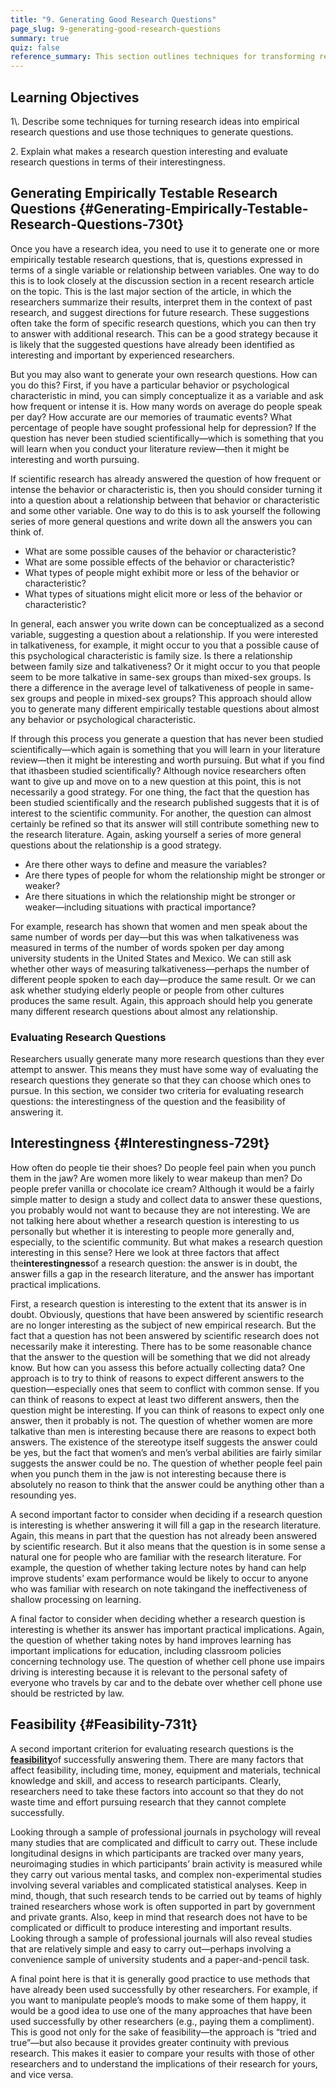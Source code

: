 ```yaml
---
title: "9. Generating Good Research Questions"
page_slug: 9-generating-good-research-questions
summary: true
quiz: false
reference_summary: This section outlines techniques for transforming research ideas into empirical questions and evaluating their interestingness and feasibility. Researchers can generate testable questions by analyzing discussions in recent studies or conceptualizing behaviors as variables. If a question has been previously studied, it can be refined for new insights. Interesting questions often have uncertain answers, fill gaps in literature, or possess practical implications. Feasibility considerations include time, resources, and participant access. Utilizing established methods enhances the likelihood of success and facilitates comparisons with existing research, ensuring the study contributes meaningfully to the field.
---
```

<section className="content-chunk" aria-labelledby="Learning-Objectives-187pt" data-subsection-id="Learning-Objectives-187pt" data-show-header="false">

<h2 className="sr-only" id="Learning-Objectives-187pt">Learning Objectives</h2>

<Info title="Learning Objectives">
1\. Describe some techniques for turning research ideas into empirical research questions and use those techniques to generate questions.

2\. Explain what makes a research question interesting and evaluate research questions in terms of their interestingness.
</Info>

</section>

<section className="content-chunk" aria-labelledby="Generating-Empirically-Testable-Research-Questions-730t" data-subsection-id="Generating-Empirically-Testable-Research-Questions-730t" data-show-header="true">

## Generating Empirically Testable Research Questions \{#Generating-Empirically-Testable-Research-Questions-730t}

Once you have a research idea, you need to use it to generate one or more empirically testable research questions, that is, questions expressed in terms of a single variable or relationship between variables. One way to do this is to look closely at the discussion section in a recent research article on the topic. This is the last major section of the article, in which the researchers summarize their results, interpret them in the context of past research, and suggest directions for future research. These suggestions often take the form of specific research questions, which you can then try to answer with additional research. This can be a good strategy because it is likely that the suggested questions have already been identified as interesting and important by experienced researchers.

But you may also want to generate your own research questions. How can you do this? First, if you have a particular behavior or psychological characteristic in mind, you can simply conceptualize it as a variable and ask how frequent or intense it is. How many words on average do people speak per day? How accurate are our memories of traumatic events? What percentage of people have sought professional help for depression? If the question has never been studied scientifically—which is something that you will learn when you conduct your literature review—then it might be interesting and worth pursuing.

If scientific research has already answered the question of how frequent or intense the behavior or characteristic is, then you should consider turning it into a question about a relationship between that behavior or characteristic and some other variable. One way to do this is to ask yourself the following series of more general questions and write down all the answers you can think of.

* What are some possible causes of the behavior or characteristic?
* What are some possible effects of the behavior or characteristic?
* What types of people might exhibit more or less of the behavior or characteristic?
* What types of situations might elicit more or less of the behavior or characteristic?

In general, each answer you write down can be conceptualized as a second variable, suggesting a question about a relationship. If you were interested in talkativeness, for example, it might occur to you that a possible cause of this psychological characteristic is family size. Is there a relationship between family size and talkativeness? Or it might occur to you that people seem to be more talkative in same-sex groups than mixed-sex groups. Is there a difference in the average level of talkativeness of people in same-sex groups and people in mixed-sex groups? This approach should allow you to generate many different empirically testable questions about almost any behavior or psychological characteristic.

If through this process you generate a question that has never been studied scientifically—which again is something that you will learn in your literature review—then it might be interesting and worth pursuing. But what if you find that ithasbeen studied scientifically? Although novice researchers often want to give up and move on to a new question at this point, this is not necessarily a good strategy. For one thing, the fact that the question has been studied scientifically and the research published suggests that it is of interest to the scientific community. For another, the question can almost certainly be refined so that its answer will still contribute something new to the research literature. Again, asking yourself a series of more general questions about the relationship is a good strategy.

* Are there other ways to define and measure the variables?
* Are there types of people for whom the relationship might be stronger or weaker?
* Are there situations in which the relationship might be stronger or weaker—including situations with practical importance?

For example, research has shown that women and men speak about the same number of words per day—but this was when talkativeness was measured in terms of the number of words spoken per day among university students in the United States and Mexico. We can still ask whether other ways of measuring talkativeness—perhaps the number of different people spoken to each day—produce the same result. Or we can ask whether studying elderly people or people from other cultures produces the same result. Again, this approach should help you generate many different research questions about almost any relationship.

### Evaluating Research Questions

Researchers usually generate many more research questions than they ever attempt to answer. This means they must have some way of evaluating the research questions they generate so that they can choose which ones to pursue. In this section, we consider two criteria for evaluating research questions: the interestingness of the question and the feasibility of answering it.

</section>

<section className="content-chunk" aria-labelledby="Interestingness-729t" data-subsection-id="Interestingness-729t" data-show-header="true">

## Interestingness \{#Interestingness-729t}

How often do people tie their shoes? Do people feel pain when you punch them in the jaw? Are women more likely to wear makeup than men? Do people prefer vanilla or chocolate ice cream? Although it would be a fairly simple matter to design a study and collect data to answer these questions, you probably would not want to because they are not interesting. We are not talking here about whether a research question is interesting to us personally but whether it is interesting to people more generally and, especially, to the scientific community. But what makes a research question interesting in this sense? Here we look at three factors that affect the**interestingness**of a research question: the answer is in doubt, the answer fills a gap in the research literature, and the answer has important practical implications.

First, a research question is interesting to the extent that its answer is in doubt. Obviously, questions that have been answered by scientific research are no longer interesting as the subject of new empirical research. But the fact that a question has not been answered by scientific research does not necessarily make it interesting. There has to be some reasonable chance that the answer to the question will be something that we did not already know. But how can you assess this before actually collecting data? One approach is to try to think of reasons to expect different answers to the question—especially ones that seem to conflict with common sense. If you can think of reasons to expect at least two different answers, then the question might be interesting. If you can think of reasons to expect only one answer, then it probably is not. The question of whether women are more talkative than men is interesting because there are reasons to expect both answers. The existence of the stereotype itself suggests the answer could be yes, but the fact that women’s and men’s verbal abilities are fairly similar suggests the answer could be no. The question of whether people feel pain when you punch them in the jaw is not interesting because there is absolutely no reason to think that the answer could be anything other than a resounding yes.

A second important factor to consider when deciding if a research question is interesting is whether answering it will fill a gap in the research literature. Again, this means in part that the question has not already been answered by scientific research. But it also means that the question is in some sense a natural one for people who are familiar with the research literature. For example, the question of whether taking lecture notes by hand can help improve students’ exam performance would be likely to occur to anyone who was familiar with research on note takingand the ineffectiveness of shallow processing on learning.

A final factor to consider when deciding whether a research question is interesting is whether its answer has important practical implications. Again, the question of whether taking notes by hand improves learning has important implications for education, including classroom policies concerning technology use. The question of whether cell phone use impairs driving is interesting because it is relevant to the personal safety of everyone who travels by car and to the debate over whether cell phone use should be restricted by law.

</section>

<section className="content-chunk" aria-labelledby="Feasibility-731t" data-subsection-id="Feasibility-731t" data-show-header="true">

## Feasibility \{#Feasibility-731t}

A second important criterion for evaluating research questions is the [**feasibility**](https://kpu.pressbooks.pub/psychmethods4e/chapter/generating-good-research-questions/#term_36_875)of successfully answering them. There are many factors that affect feasibility, including time, money, equipment and materials, technical knowledge and skill, and access to research participants. Clearly, researchers need to take these factors into account so that they do not waste time and effort pursuing research that they cannot complete successfully.

Looking through a sample of professional journals in psychology will reveal many studies that are complicated and difficult to carry out. These include longitudinal designs in which participants are tracked over many years, neuroimaging studies in which participants’ brain activity is measured while they carry out various mental tasks, and complex non-experimental studies involving several variables and complicated statistical analyses. Keep in mind, though, that such research tends to be carried out by teams of highly trained researchers whose work is often supported in part by government and private grants. Also, keep in mind that research does not have to be complicated or difficult to produce interesting and important results. Looking through a sample of professional journals will also reveal studies that are relatively simple and easy to carry out—perhaps involving a convenience sample of university students and a paper-and-pencil task.

A final point here is that it is generally good practice to use methods that have already been used successfully by other researchers. For example, if you want to manipulate people’s moods to make some of them happy, it would be a good idea to use one of the many approaches that have been used successfully by other researchers (e.g., paying them a compliment). This is good not only for the sake of feasibility—the approach is “tried and true”—but also because it provides greater continuity with previous research. This makes it easier to compare your results with those of other researchers and to understand the implications of their research for yours, and vice versa.

</section>

